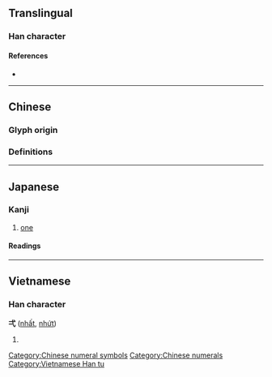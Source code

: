 {{character info/new}}
{{also|壹|一}}
==Translingual==

===Han character===
{{Han char|rn=56|rad=弋|as=01|sn=4|four=|canj=IPM,XIPM|ids=⿹弋一}}

====References====
* {{Han ref|kx=0355.020|dkj=09658|dj=0670.180|hdz=10558.030|uh=5F0C|ud=24332}}

----

==Chinese==

===Glyph origin===
{{Han etym}}

===Definitions===
{{zh-see|一|v}}

[[Category:Chinese numeral symbols]]
[[Category:Chinese numerals]]

----

==Japanese==

===Kanji===
{{ja-kanji|grade=|rs=弋01}}

# [[one]]

====Readings====
{{ja-readings
|goon=[[いち]] (ichi)
|kanon=[[いつ]] (itsu)
|kun=[[ひとつ]] ([[弌つ]], hitotsu)
|nanori=[[はじめ]] (hajime)
}}

----

==Vietnamese==

===Han character===
'''弌''' ([[nhất]], [[nhứt]])

# {{defn|lang=vi}}

[[Category:Vietnamese Han tu]]
